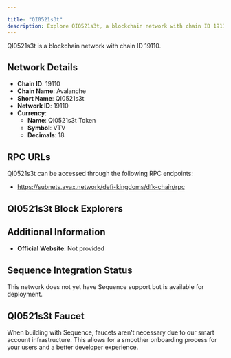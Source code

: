 ```yaml
---

title: "QI0521s3t"
description: Explore QI0521s3t, a blockchain network with chain ID 19110. Learn about its native currency, QI0521s3t Token, and how to interact with the network.
---
```




QI0521s3t is a blockchain network with chain ID 19110.

## Network Details

- **Chain ID**: 19110
- **Chain Name**: Avalanche
- **Short Name**: QI0521s3t
- **Network ID**: 19110
- **Currency**: 
  - **Name**: QI0521s3t Token
  - **Symbol**: VTV
  - **Decimals**: 18

## RPC URLs

QI0521s3t can be accessed through the following RPC endpoints:

- https://subnets.avax.network/defi-kingdoms/dfk-chain/rpc

## QI0521s3t Block Explorers



## Additional Information

- **Official Website**: Not provided

## Sequence Integration Status

This network does not yet have Sequence support but is available for deployment.

## QI0521s3t Faucet

When building with Sequence, faucets aren't necessary due to our smart account infrastructure. This allows for a smoother onboarding process for your users and a better developer experience.
